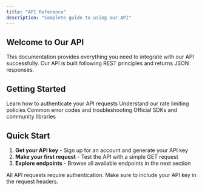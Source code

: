 ```yaml
---
title: "API Reference"
description: "Complete guide to using our API"
---
```


## Welcome to Our API

This documentation provides everything you need to integrate with our API successfully. Our API is built following REST principles and returns JSON responses.

## Getting Started

<CardGroup cols={2}>
  <Card title="Authentication" icon="key" href="/docs/api-reference/endpoints#authentication">
    Learn how to authenticate your API requests
  </Card>
  <Card title="Rate Limits" icon="gauge" href="/docs/api-reference/endpoints#rate-limits">
    Understand our rate limiting policies
  </Card>
  <Card title="Error Codes" icon="exclamation-triangle" href="/docs/api-reference/endpoints#errors">
    Common error codes and troubleshooting
  </Card>
  <Card title="SDKs & Libraries" icon="code" href="/docs/api-reference/endpoints#sdks">
    Official SDKs and community libraries
  </Card>
</CardGroup>

## Quick Start

1. **Get your API key** - Sign up for an account and generate your API key
2. **Make your first request** - Test the API with a simple GET request
3. **Explore endpoints** - Browse all available endpoints in the next section

<Note>
  All API requests require authentication. Make sure to include your API key in the request headers.
</Note>

